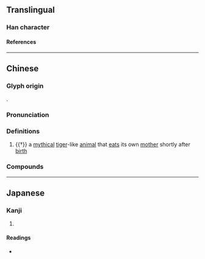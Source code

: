 {{character info}}
==Translingual==

===Han character===
{{Han char|rn=94|rad=犬|as=11|sn=14|four=40216|canj=KHYTU|ids=⿰犭竟}}

====References====
{{Han ref|kx=0717.190|dkj=20627|dj=1129.030|hdz=21366.050|uh=734D}}

----

==Chinese==
{{zh-forms}}

===Glyph origin===
{{Han etym}}
{{Han compound|犬|竟|ls=psc|c1=s|c2=p|t1=dog}}.

===Pronunciation===
{{zh-pron
|m=jìng
|c=ging3
|mc=y
|oc=y
|cat=n
}}

===Definitions===
{{zh-hanzi}}

# {{†}} a [[mythical]] [[tiger]]-like [[animal]] that [[eat]]s its own [[mother]] shortly after [[birth]]

===Compounds===
{{zh-der|衣冠梟獍|行同梟獍|梟獍其心|梟獍|獍梟|獍難|破獍}}

{{zh-cat|Mythological creatures}}

----

==Japanese==

===Kanji===
{{ja-kanji|grade=|rs=犬11}}

# {{rfdef|ja|sort=犬11}}

====Readings====
* {{ja-readings|on=[[きょう]] (kyō)|kun=[[かがみ]] (kagami)|nanori=}}